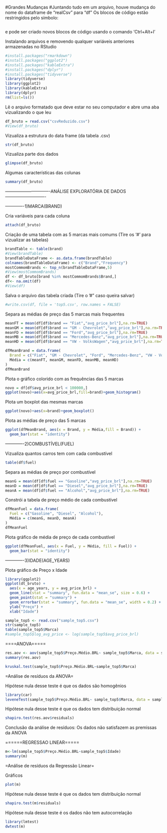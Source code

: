 #Grandes Mudanças 
#Juntando tudo em um arquivo, houve mudança do nome do dataframe de "realCsv" para "df" 
Os blocos de código estão restringidos pelo símbolo:
```r
```
e pode ser criado novos blocos de código usando o comando 'Ctrl+Alt+I'

Instalando arquivos
e removendo qualquer variáveis anteriores armazenadas no RStudio
```r
#install.packages("rmarkdown")
#install.packages("ggplot2")
#install.packages("kableExtra")
#install.packages("dplyr")
#install.packages("tidyverse")
library(tidyverse)
library(ggplot2)
library(kableExtra)
library(dplyr)
rm(list=ls())
```
Lê o arquivo formatado que deve estar no seu computador
e abre uma aba vizualizando o que leu
```r
df_bruto = read.csv("csvReduzido.csv")
#View(df_bruto)
```
Vizualiza a estrutura do data frame (da tabela .csv)
```r
str(df_bruto)
```

Vizualiza parte dos dados
```r
glimpse(df_bruto)
```
Algumas características das colunas
```r
summary(df_bruto)
```

-------------------------------ANÁLISE EXPLORATÓRIA DE DADOS----------------------------

-------------1)MARCA(BRAND)

Cria variáveis para cada coluna
```r
attach(df_bruto)
```
Criação de uma tabela com as 5 marcas mais comums (Tire os '#' para vizualizar as tabelas)
```r
brandTable <- table(brand)
#View(brandTable)
brandTableDataFrame <- as.data.frame(brandTable)
colnames(brandTableDataFrame) <- c("Brand","Frequency")
mostCommomBrands <- top_n(brandTableDataFrame,5)
#View(mostCommomBrands)
df <- df_bruto[brand %in% mostCommomBrands$Brand,]
df<- na.omit(df)
#View(df)
```
Salva o arquivo das tabela criada (Tire o '#" caso queira salvar)
```r
#write.csv(df, file = 'top5.csv', row.names = FALSE)
```

Separa as médias de preço das 5 marcas mais frequentes
```r
meanFT = mean(df[df$brand == "Fiat","avg_price_brl"],na.rm=TRUE)
meanGM = mean(df[df$brand == "GM - Chevrolet","avg_price_brl"],na.rm=TRUE)
meanFD = mean(df[df$brand == "Ford","avg_price_brl"],na.rm=TRUE)
meanMB = mean(df[df$brand == "Mercedes-Benz","avg_price_brl"],na.rm=TRUE)
meanHD = mean(df[df$brand == "VW - VolksWagen","avg_price_brl"],na.rm=TRUE)

dfMeanBrand = data.frame(
  Brand = c("Fiat", "GM - Chevrolet", "Ford", "Mercedes-Benz", "VW - VolksWagen"),
  Média = c(meanFT, meanGM, meanFD, meanMB, meanHD)
)
dfMeanBrand
```

Plota o gráfico colorido com as frequências das 5 marcas
```r
novo = df[df$avg_price_brl < 100000,]
ggplot(novo)+aes(x=avg_price_brl,fill=brand)+geom_histogram()
```

Plota um boxplot das mesmas marcas
```r
ggplot(novo)+aes(x=brand)+geom_boxplot()
```
Plota as médias de preço das 5 marcas
```r
ggplot(dfMeanBrand, aes(x = Brand, y = Média,fill = Brand)) +
  geom_bar(stat = "identity")
```

-------------2)COMBUSTÍVEL(FUEL)

Vizualiza quantos carros tem com cada combustível
```r
table(df$fuel)
```

Separa as médias de preço por combustível
```r
meanG = mean(df[df$fuel == "Gasoline","avg_price_brl"],na.rm=TRUE)
meanD = mean(df[df$fuel == "Diesel","avg_price_brl"],na.rm=TRUE)
meanA = mean(df[df$fuel == "Alcohol","avg_price_brl"],na.rm=TRUE)
```

Constrói a tabela de preço médio de cada combustível
```r
dfMeanFuel = data.frame(
  Fuel = c("Gasoline", "Diesel", "Alcohol"),
  Média = c(meanG, meanD, meanA)
)
dfMeanFuel
```

Plota gráfico de média de preço de cada combustível
```r
ggplot(dfMeanFuel, aes(x = Fuel, y = Média, fill = Fuel)) +
  geom_bar(stat = "identity")
```

-------------3)IDADE(AGE_YEARS)

Plota gráfico de Preço x Idade
```r
library(ggplot2)
ggplot(dt_bruto) + 
  aes(x = age_years, y = avg_price_brl) +
  geom_line(stat = "summary", fun.data = "mean_se", size = 0.6) +
  geom_point(stat = "summary") +
  geom_errorbar(stat = "summary", fun.data = "mean_se", width = 0.2) +
  ylab("Preço") +
  xlab("Idade")
```

```r
sample_top5 <- read.csv("sample_top5.csv")
str(sample_top5)
table(sample_top5$Marca)
#sample_top5$log_avg_price <- log(sample_top5$avg_price_brl)
```

====ANOVA=====
```r
res.aov <- aov(sample_top5$Preço.Médio.BRL~ sample_top5$Marca, data = sample_top5)
summary(res.aov)

kruskal.test(sample_top5$Preço.Médio.BRL~sample_top5$Marca)
```
=Análise de resíduos da ANOVA=

Hipótese nula desse teste é que os dados são homogênios
```r
library(car)
leveneTest(sample_top5$Preço.Médio.BRL~ sample_top5$Marca, data = sample_top5)
```

Hipótese nula desse teste é que os dados tem distribuição normal
```r
shapiro.test(res.aov$residuals)
```
Conclusão da análise de resíduos:
Os dados não satisfazem as premissas da ANOVA


======REGRESSAO LINEAR=====
```r
m<-lm(sample_top5$Preço.Médio.BRL~sample_top5$Idade)
summary(m)
```
=Análise de resíduos da Regressão Linear=

Gráficos
```r
plot(m)
```

Hipótese nula desse teste é que os dados tem distribuição normal
```r
shapiro.test(m$residuals)
```

Hipótese nula desse teste é os dados não tem autocorrelação
```r
library(lmtest)
dwtest(m)
```
